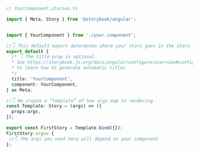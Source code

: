 ```ts
// YourComponent.stories.ts

import { Meta, Story } from '@storybook/angular';


import { YourComponent } from './your.component';

//👇 This default export determines where your story goes in the story list
export default {
  /* 👇 The title prop is optional.
  * See https://storybook.js.org/docs/angular/configure/overview#configure-story-loading
  * to learn how to generate automatic titles
  */
  title: 'YourComponent',
  component: YourComponent,
} as Meta;

//👇 We create a “template” of how args map to rendering
const Template: Story = (args) => ({
  props:args,
});

export const FirstStory = Template.bind({});
FirstStory.args= {
 //👇 The args you need here will depend on your component
};
```